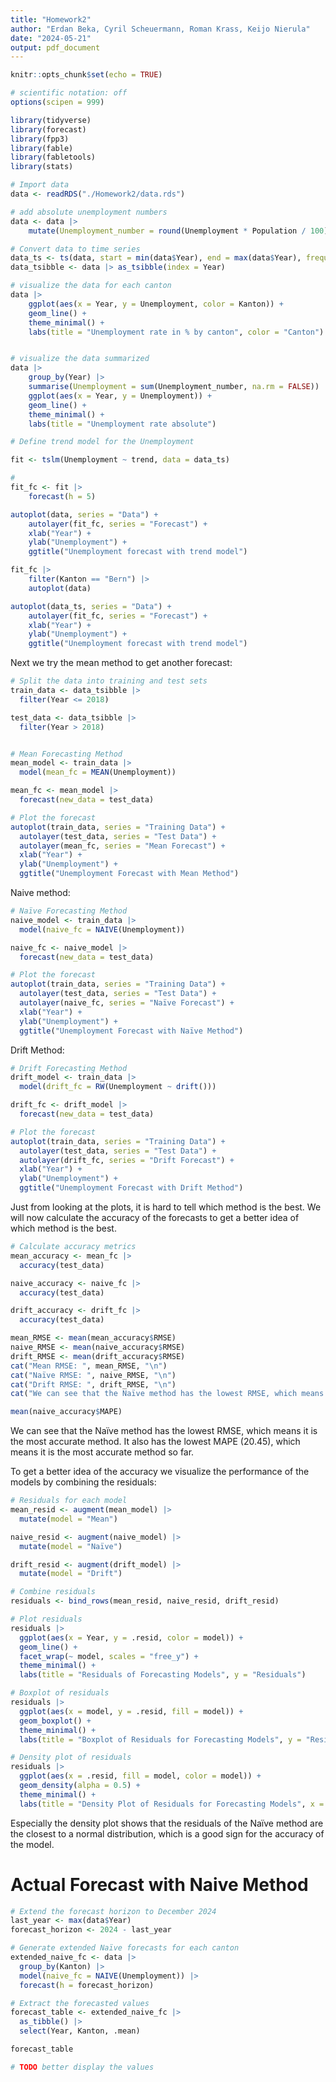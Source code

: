 ```yaml
---
title: "Homework2"
author: "Erdan Beka, Cyril Scheuermann, Roman Krass, Keijo Nierula"
date: "2024-05-21"
output: pdf_document
---
```


```r
knitr::opts_chunk$set(echo = TRUE)

# scientific notation: off
options(scipen = 999)
```

```r
library(tidyverse)
library(forecast)
library(fpp3)
library(fable)
library(fabletools)
library(stats)
```

```r
# Import data
data <- readRDS("./Homework2/data.rds")

# add absolute unemployment numbers
data <- data |>
    mutate(Unemployment_number = round(Unemployment * Population / 100))

# Convert data to time series
data_ts <- ts(data, start = min(data$Year), end = max(data$Year), frequency = 1)
data_tsibble <- data |> as_tsibble(index = Year)
```

```r
# visualize the data for each canton
data |>
    ggplot(aes(x = Year, y = Unemployment, color = Kanton)) +
    geom_line() +
    theme_minimal() +
    labs(title = "Unemployment rate in % by canton", color = "Canton")


# visualize the data summarized
data |>
    group_by(Year) |>
    summarise(Unemployment = sum(Unemployment_number, na.rm = FALSE)) |>
    ggplot(aes(x = Year, y = Unemployment)) +
    geom_line() +
    theme_minimal() +
    labs(title = "Unemployment rate absolute")
```

```r
# Define trend model for the Unemployment

fit <- tslm(Unemployment ~ trend, data = data_ts)

#
fit_fc <- fit |>
    forecast(h = 5)

autoplot(data, series = "Data") +
    autolayer(fit_fc, series = "Forecast") +
    xlab("Year") +
    ylab("Unemployment") +
    ggtitle("Unemployment forecast with trend model")

fit_fc |>
    filter(Kanton == "Bern") |>
    autoplot(data)

autoplot(data_ts, series = "Data") +
    autolayer(fit_fc, series = "Forecast") +
    xlab("Year") +
    ylab("Unemployment") +
    ggtitle("Unemployment forecast with trend model")
```

Next we try the mean method to get another forecast:
```r
# Split the data into training and test sets
train_data <- data_tsibble |>
  filter(Year <= 2018)

test_data <- data_tsibble |>
  filter(Year > 2018)


# Mean Forecasting Method
mean_model <- train_data |>
  model(mean_fc = MEAN(Unemployment))

mean_fc <- mean_model |>
  forecast(new_data = test_data)

# Plot the forecast
autoplot(train_data, series = "Training Data") +
  autolayer(test_data, series = "Test Data") +
  autolayer(mean_fc, series = "Mean Forecast") +
  xlab("Year") +
  ylab("Unemployment") +
  ggtitle("Unemployment Forecast with Mean Method")

```

Naive method:
```r
# Naïve Forecasting Method
naive_model <- train_data |>
  model(naive_fc = NAIVE(Unemployment))

naive_fc <- naive_model |>
  forecast(new_data = test_data)

# Plot the forecast
autoplot(train_data, series = "Training Data") +
  autolayer(test_data, series = "Test Data") +
  autolayer(naive_fc, series = "Naïve Forecast") +
  xlab("Year") +
  ylab("Unemployment") +
  ggtitle("Unemployment Forecast with Naïve Method")

```

Drift Method:
```r
# Drift Forecasting Method
drift_model <- train_data |>
  model(drift_fc = RW(Unemployment ~ drift()))

drift_fc <- drift_model |>
  forecast(new_data = test_data)

# Plot the forecast
autoplot(train_data, series = "Training Data") +
  autolayer(test_data, series = "Test Data") +
  autolayer(drift_fc, series = "Drift Forecast") +
  xlab("Year") +
  ylab("Unemployment") +
  ggtitle("Unemployment Forecast with Drift Method")


```

Just from looking at the plots, it is hard to tell which method is the best. We will now calculate the accuracy of the forecasts to get a better idea of which method is the best.
```r
# Calculate accuracy metrics
mean_accuracy <- mean_fc |>
  accuracy(test_data)

naive_accuracy <- naive_fc |>
  accuracy(test_data)

drift_accuracy <- drift_fc |>
  accuracy(test_data)

mean_RMSE <- mean(mean_accuracy$RMSE)
naive_RMSE <- mean(naive_accuracy$RMSE)
drift_RMSE <- mean(drift_accuracy$RMSE)
cat("Mean RMSE: ", mean_RMSE, "\n")
cat("Naïve RMSE: ", naive_RMSE, "\n")
cat("Drift RMSE: ", drift_RMSE, "\n")
cat("We can see that the Naïve method has the lowest RMSE, which means it is the most accurate method. \n")

mean(naive_accuracy$MAPE)
```

We can see that the Naïve method has the lowest RMSE, which means it is the most accurate method. It also has the lowest MAPE (20.45), which means it is the most accurate method so far.


To get a better idea of the accuracy we visualize the performance of the models by combining the residuals:
```r
# Residuals for each model
mean_resid <- augment(mean_model) |>
  mutate(model = "Mean")

naive_resid <- augment(naive_model) |>
  mutate(model = "Naïve")

drift_resid <- augment(drift_model) |>
  mutate(model = "Drift")

# Combine residuals
residuals <- bind_rows(mean_resid, naive_resid, drift_resid)

# Plot residuals
residuals |>
  ggplot(aes(x = Year, y = .resid, color = model)) +
  geom_line() +
  facet_wrap(~ model, scales = "free_y") +
  theme_minimal() +
  labs(title = "Residuals of Forecasting Models", y = "Residuals")

# Boxplot of residuals
residuals |>
  ggplot(aes(x = model, y = .resid, fill = model)) +
  geom_boxplot() +
  theme_minimal() +
  labs(title = "Boxplot of Residuals for Forecasting Models", y = "Residuals")

# Density plot of residuals
residuals |>
  ggplot(aes(x = .resid, fill = model, color = model)) +
  geom_density(alpha = 0.5) +
  theme_minimal() +
  labs(title = "Density Plot of Residuals for Forecasting Models", x = "Residuals", y = "Density")


```
Especially the density plot shows that the residuals of the Naïve method are the closest to a normal distribution, which is a good sign for the accuracy of the model.


# Actual Forecast with Naive Method
```r
# Extend the forecast horizon to December 2024
last_year <- max(data$Year)
forecast_horizon <- 2024 - last_year

# Generate extended Naïve forecasts for each canton
extended_naive_fc <- data |>
  group_by(Kanton) |>
  model(naive_fc = NAIVE(Unemployment)) |>
  forecast(h = forecast_horizon)

# Extract the forecasted values
forecast_table <- extended_naive_fc |>
  as_tibble() |>
  select(Year, Kanton, .mean)

forecast_table

# TODO better display the values


```